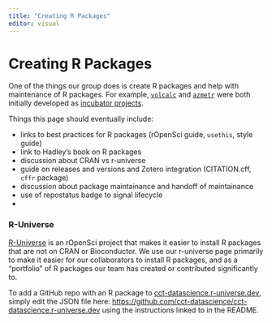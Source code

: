 ```yaml
---
title: "Creating R Packages"
editor: visual
---
```


# Creating R Packages

One of the things our group does is create R packages and help with maintenance of R packages.
For example, [`volcalc`](https://github.com/Meredith-Lab/volcalc) and [`azmetr`](https://github.com/uace-azmet/azmetr) were both initially developed as [incubator projects](incubator.qmd).


Things this page should eventually include:

-   links to best practices for R packages (rOpenSci guide, `usethis`, style guide)
-   link to Hadley's book on R packages
-   discussion about CRAN vs r-universe
-   guide on releases and versions and Zotero integration (CITATION.cff, `cffr` package)
-   discussion about package maintainance and handoff of maintainance
-   use of repostatus badge to signal lifecycle
-   

### R-Universe

[R-Universe](https://ropensci.org/r-universe/) is an rOpenSci project that makes it easier to install R packages that are not on CRAN or Bioconductor.
We use our r-universe page primarily to make it easier for our collaborators to install R packages, and as a "portfolio" of R packages our team has created or contributed significantly to.

To add a GitHub repo with an R package to [cct-datascience.r-universe.dev](https://cct-datascience.r-universe.dev/), simply edit the JSON file here: <https://github.com/cct-datascience/cct-datascience.r-universe.dev> using the instructions linked to in the README.
